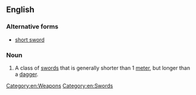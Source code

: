 ==English==
===Alternative forms===
* [[short sword]]
===Noun===
{{en-noun|sg=[[short]] [[sword]]}}
# A class of [[sword]]s that is generally shorter than 1 [[meter]], but longer than a [[dagger]].

[[Category:en:Weapons]]
[[Category:en:Swords]]